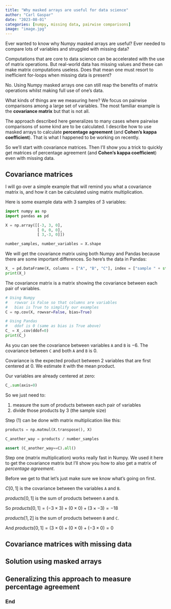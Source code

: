 ```yaml
---
title: "Why masked arrays are useful for data science"
author: "Carl Gaspar"
date: "2023-08-01"
categories: [numpy, missing data, pairwise comparisons]
image: "image.jpg"
---
```


Ever wanted to know why Numpy masked arrays are useful? Ever needed to compare lots of variables and struggled with missing data?

Computations that are core to data science can be accelerated with the use of matrix operations. But real-world data has missing values and these can make matrix computations useless. Does that mean one must resort to inefficient for-loops when missing data is present?

No. Using Numpy masked arrays one can still reap the benefits of matrix operations whilst making full use of one's data.

What kinds of things are we measuring here? We focus on pairwise comparisons among a large set of variables. The most familiar example is the **covariance matrix** but that is not all. 

The approach described here generalizes to many cases where pairwise comparisons of some kind are to be calculated. I describe how to use masked arrays to calculate **percentage agreement** (and **Cohen's kappa coefficient**). That is what I happened to be working on recently.

So we'll start with covariance matrices. Then I'll show you a trick to quickly get matrices of percentage agreement (and **Cohen's kappa coefficient**) even with missing data.

## Covariance matrices

I will go over a simple example that will remind you what a covariance matrix is, and how it can be calculated using matrix multiplication.

Here is some example data with 3 samples of 3 variables:

```python
import numpy as np
import pandas as pd

X = np.array([[-3, 3, 0],
              [ 0, 0, 0],
              [ 3,-3, 0]])

number_samples, number_variables = X.shape
```

We will get the covariance matrix using both Numpy and Pandas because there are some important differences. So here's the data in Pandas:

```python
X_ = pd.DataFrame(X, columns = ["A", "B", "C"], index = ["sample " + str(i) for i in range(1,4)])              
print(X_)
```

The covariance matrix is a matrix showing the covariance between each pair of variables.

```python
# Using Numpy
#   rowvar is False so that columns are variables
#   bias is True to simplify our examples
C = np.cov(X, rowvar=False, bias=True)

# Using Pandas
#   ddof is 0 (same as bias is True above)
C_ = X_.cov(ddof=0)
print(C_)
```

As you can see the covariance between variables `A` and `B` is $-6$.
The covariance between `C` and both `A` and `B` is $0$.

Covariance is the expected product between 2 variables that are first centered at 0. We estimate it with the mean product. 

Our variables are already centered at zero:

```python
C_.sum(axis=0)
```

So we just need to:

1. measure the sum of products between each pair of variables
2. divide those products by 3 (the sample size)

Step (1) can be done with matrix multiplication like this:

```python
products = np.matmul(X.transpose(), X)

C_another_way = products / number_samples

assert (C_another_way==C).all()
```

Step one (matrix multiplication) works really fast in Numpy. We used it here to get the covariance matrix but I'll show you how to also get a matrix of *percentage agreement*.

Before we get to that let's just make sure we know what's going on first.

$C[0,1]$ is the covariance between the variables `A` and `B`.

$products[0,1]$ is the sum of products between `A` and `B`.

So $products[0,1] = (-3\times3) + (0\times0) + (3\times-3) = -18$

$products[1,2]$ is the sum of products between `B` and `C`.

And $products[0,1] = (3\times0) + (0\times0) + (-3\times0) = 0$



## Covariance matrices with missing data


## Solution using masked arrays

## Generalizing this approach to measure percentage agreement


### End
